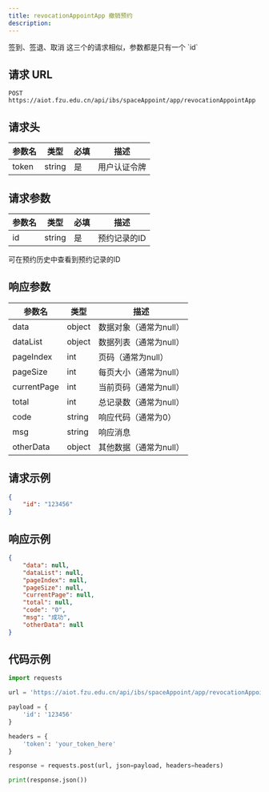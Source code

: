 ```yaml
---
title: revocationAppointApp 撤销预约
description: 
---
```


<Note type="note" title="Note">
签到、签退、取消 这三个的请求相似，参数都是只有一个 `id`
</Note>

## 请求 URL

```http
POST https://aiot.fzu.edu.cn/api/ibs/spaceAppoint/app/revocationAppointApp
```

## 请求头

| 参数名 | 类型   | 必填 | 描述         |
| ------ | ------ | ---- | ------------ |
| token  | string | 是   | 用户认证令牌 |

## 请求参数

| 参数名 | 类型   | 必填 | 描述         |
| ------ | ------ | ---- | ------------ |
| id     | string | 是   | 预约记录的ID |

<Note type="note" title="Note">
可在预约历史中查看到预约记录的ID
</Note>

## 响应参数

| 参数名      | 类型   | 描述                   |
| ----------- | ------ | ---------------------- |
| data        | object | 数据对象（通常为null） |
| dataList    | object | 数据列表（通常为null） |
| pageIndex   | int    | 页码（通常为null）     |
| pageSize    | int    | 每页大小（通常为null） |
| currentPage | int    | 当前页码（通常为null） |
| total       | int    | 总记录数（通常为null） |
| code        | string | 响应代码（通常为0）    |
| msg         | string | 响应消息               |
| otherData   | object | 其他数据（通常为null） |

## 请求示例

```json
{
    "id": "123456"
}
```

## 响应示例

```json
{
    "data": null,
    "dataList": null,
    "pageIndex": null,
    "pageSize": null,
    "currentPage": null,
    "total": null,
    "code": "0",
    "msg": "成功",
    "otherData": null
}
```

## 代码示例

```python
import requests

url = 'https://aiot.fzu.edu.cn/api/ibs/spaceAppoint/app/revocationAppointApp'

payload = {
    'id': '123456'
}

headers = {
    'token': 'your_token_here'
}

response = requests.post(url, json=payload, headers=headers)

print(response.json())
```